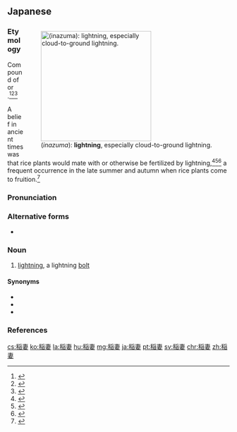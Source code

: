 ==Japanese==
<div style="float:right;">
{{wikipedia|lang=ja}}
{{wikipedia|Lightning}}
[[File:Lightning_strike_jan_2007.jpg|thumb|250px|{{lang|ja|稲妻}} (''inazuma''): '''lightning''', especially cloud-to-ground lightning.]]
</div>
{{ja-kanjitab|いな|つま|k2=ずま}}

===Etymology===
Compound of {{compound|lang=ja|sort=いなずま|稲|tr1=ina|t1=rice plant|pos1=ancient bound-form reading of modern ''ine''|妻|tr2=tsuma|t2=wife, spouse}} or {{m|ja|夫|tr=tsuma||husband, spouse}}.<ref name="KDJ">{{R:Kokugo Dai Jiten}}</ref><ref name="DJR">{{R:Daijirin}}</ref><ref name="DJS">{{R:Daijisen}}</ref>  {{rendaku2|sort=いなずま|tsuma|zuma}}

A belief in ancient times was that rice plants would mate with or otherwise be fertilized by lightning,<ref name="KDJ">{{R:Kokugo Dai Jiten}}</ref><ref name="DJR">{{R:Daijirin}}</ref><ref name="DJS">{{R:Daijisen}}</ref> a frequent occurrence in the late summer and autumn when rice plants come to fruition.<ref name="DJS">{{R:Daijisen}}</ref>

===Pronunciation===
{{ja-pron|yomi=kun|いなずま|acc=0|acc_ref=DJR}}

===Alternative forms===
* {{ja-l|電}} {{qualifier|rare}}

===Noun===
{{ja-noun|いなずま|hhira=いなづま}}

# [[lightning]], a lightning [[bolt]]

====Synonyms====
* {{ja-r|落雷|らくらい}}
* {{ja-r|雷|かみなり}}
* {{ja-r|雷電|らいでん}}

===References===
<references/>

[[cs:稲妻]]
[[ko:稲妻]]
[[la:稲妻]]
[[hu:稲妻]]
[[mg:稲妻]]
[[ja:稲妻]]
[[pt:稲妻]]
[[sv:稲妻]]
[[chr:稲妻]]
[[zh:稲妻]]
